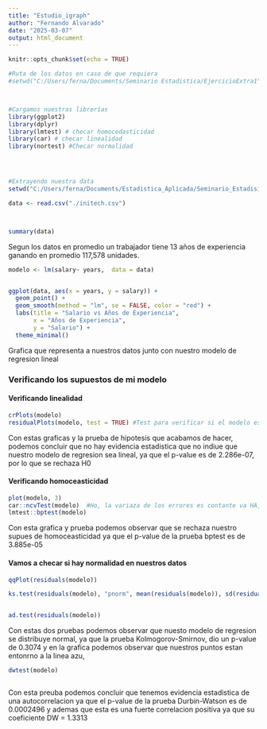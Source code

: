 ```yaml
---
title: "Estudio_igraph"
author: "Fernando Alvarado"
date: "2025-03-07"
output: html_document
---
```


```r
knitr::opts_chunk$set(echo = TRUE)

#Ruta de los datos en caso de que requiera
#setwd("C:/Users/ferna/Documents/Seminario Estadistica/EjercicioExtra1")



#Cargamos nuestras librerías 
library(ggplot2)
library(dplyr)
library(lmtest) # checar homocedasticidad  
library(car) # checar linealidad
library(nortest) #Checar normalidad




#Extrayendo nuestra data
setwd("C:/Users/ferna/Documents/Estadistica_Aplicada/Seminario_Estadisitica/Tarea_4/Data")

data <- read.csv("./initech.csv")




```



```r
summary(data)
```

Segun los datos en promedio un trabajador tiene 13 años de experiencia ganando en promedio 117,578 unidades.


```r
modelo <- lm(salary~ years,  data = data)


ggplot(data, aes(x = years, y = salary)) +
  geom_point() +
  geom_smooth(method = "lm", se = FALSE, color = "red") +
  labs(title = "Salario vs Años de Experiencia",
       x = "Años de Experiencia",
       y = "Salario") +
  theme_minimal()

```

  Grafica que representa a nuestros datos junto con nuestro modelo de regresion lineal
  

### Verificando los supuestos de mi modelo


#### Verificando linealidad

```r
crPlots(modelo)
residualPlots(modelo, test = TRUE) #Test para verificar si el modelo es lineal o no H0 = La relacion entre el predictor y la respuesta e lina vs HA: La relacion no es lineal

```
Con estas graficas y la prueba de hipotesis que acabamos de hacer, podemos concluir que no hay evidencia estadistica que no indiue que nuestro modelo de regresion sea lineal, ya que el p-value es de 2.286e-07, por lo que se rechaza H0

#### Verificando homoceasticidad 

```r
plot(modelo, 3)
car::ncvTest(modelo)  #Ho, la variaza de los errores es contante va HA, la varianza no es contante
lmtest::bptest(modelo) 
```
Con esta grafica y prueba podemos observar que se rechaza nuestro supues de homoceasticidad ya que el p-value de la prueba bptest es de 3.885e-05


#### Vamos a checar si hay normalidad en nuestros datos

```r
qqPlot(residuals(modelo))

ks.test(residuals(modelo), "pnorm", mean(residuals(modelo)), sd(residuals(modelo)))


ad.test(residuals(modelo))

```

Con estas dos pruebas podemos observar que nuesto modelo de regresion se distribuye normal, ya que la prueba Kolmogorov-Smirnov, dio un p-value de 0.3074 y en la grafica podemos observar que nuestros puntos estan entonrno a la linea azu,


```r
dwtest(modelo)



```

Con esta preuba podemos concluir que tenemos evidencia estadistica de una autocorrelacion ya que el p-value de la prueba Durbin-Watson es de  0.0002496 y ademas que esta es una fuerte correlacion positiva ya que su coeficiente DW = 1.3313



